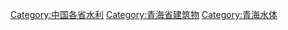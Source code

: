[[Category:中国各省水利|Category:中国各省水利]]
[[Category:青海省建筑物|Category:青海省建筑物]]
[[Category:青海水体|Category:青海水体]]